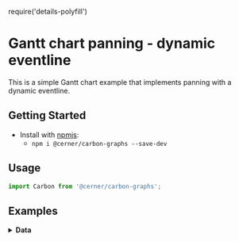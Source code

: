 require('details-polyfill')

# Gantt chart panning - dynamic eventline

This is a simple Gantt chart example that implements panning with a dynamic eventline.

## Getting Started

- Install with [npmjs](https://www.npmjs.com):
  - `npm i @cerner/carbon-graphs --save-dev`

## Usage
```js
import Carbon from '@cerner/carbon-graphs';
```

## Examples
<GanttChart />

<details>
<summary style={{fontSize: 24 }}>
<b>Data</b>
</summary>

### Graph Config object
<GraphConfig />

### Data object
<DataObject />
</details>
